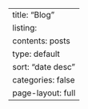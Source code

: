 ---
title: "Blog"
listing:
  contents: posts
  type: default
  sort: "date desc"
  categories: false
page-layout: full  
---